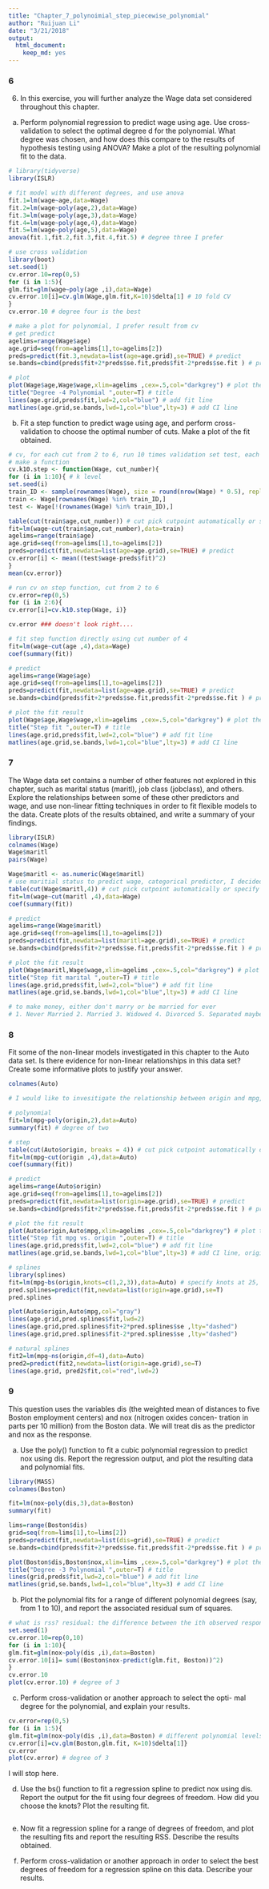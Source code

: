 ```yaml
---
title: "Chapter_7_polynoimial_step_piecewise_polynomial"
author: "Ruijuan Li"
date: "3/21/2018"
output: 
  html_document: 
    keep_md: yes
---
```


### 6 

6. In this exercise, you will further analyze the Wage data set considered throughout this chapter.

(a) Perform polynomial regression to predict wage using age. Use cross-validation to select the optimal degree d for the polynomial. What degree was chosen, and how does this compare to the results of hypothesis testing using ANOVA? Make a plot of the resulting polynomial fit to the data.

```r
# library(tidyverse)
library(ISLR)

# fit model with different degrees, and use anova 
fit.1=lm(wage~age,data=Wage)
fit.2=lm(wage~poly(age,2),data=Wage) 
fit.3=lm(wage~poly(age,3),data=Wage) 
fit.4=lm(wage~poly(age,4),data=Wage) 
fit.5=lm(wage~poly(age,5),data=Wage) 
anova(fit.1,fit.2,fit.3,fit.4,fit.5) # degree three I prefer 

# use cross validation 
library(boot)
set.seed(1)
cv.error.10=rep(0,5) 
for (i in 1:5){
glm.fit=glm(wage~poly(age ,i),data=Wage) 
cv.error.10[i]=cv.glm(Wage,glm.fit,K=10)$delta[1] # 10 fold CV 
} 
cv.error.10 # degree four is the best 

# make a plot for polynomial, I prefer result from cv 
# get predict 
agelims=range(Wage$age)
age.grid=seq(from=agelims[1],to=agelims[2])
preds=predict(fit.3,newdata=list(age=age.grid),se=TRUE) # predict
se.bands=cbind(preds$fit+2*preds$se.fit,preds$fit-2*preds$se.fit ) # predict +/- 2se

# plot 
plot(Wage$age,Wage$wage,xlim=agelims ,cex=.5,col="darkgrey") # plot the value
title("Degree -4 Polynomial ",outer=T) # title 
lines(age.grid,preds$fit,lwd=2,col="blue") # add fit line 
matlines(age.grid,se.bands,lwd=1,col="blue",lty=3) # add CI line 
```

(b) Fit a step function to predict wage using age, and perform cross- validation to choose the optimal number of cuts. Make a plot of the fit obtained.

```r
# cv, for each cut from 2 to 6, run 10 times validation set test, each validation set start with a different seed 
# make a function 
cv.k10.step <- function(Wage, cut_number){
for (i in 1:10){ # k level 
set.seed(i)
train_ID <- sample(rownames(Wage), size = round(nrow(Wage) * 0.5), replace = F) 
train <- Wage[rownames(Wage) %in% train_ID,]
test <- Wage[!(rownames(Wage) %in% train_ID),] 

table(cut(train$age,cut_number)) # cut pick cutpoint automatically or specify cut point using breaks 
fit=lm(wage~cut(train$age,cut_number),data=train) 
agelims=range(train$age)
age.grid=seq(from=agelims[1],to=agelims[2])
preds=predict(fit,newdata=list(age=age.grid),se=TRUE) # predict
cv.error[i] <- mean((test$wage-preds$fit)^2)
}  
mean(cv.error)} 

# run cv on step function, cut from 2 to 6
cv.error=rep(0,5)
for (i in 2:6){
cv.error[i]=cv.k10.step(Wage, i)}

cv.error ### doesn't look right.... 

# fit step function directly using cut number of 4
fit=lm(wage~cut(age ,4),data=Wage) 
coef(summary(fit))

# predict 
agelims=range(Wage$age)
age.grid=seq(from=agelims[1],to=agelims[2])
preds=predict(fit,newdata=list(age=age.grid),se=TRUE) # predict
se.bands=cbind(preds$fit+2*preds$se.fit,preds$fit-2*preds$se.fit ) # predict +/- 2se

# plot the fit result 
plot(Wage$age,Wage$wage,xlim=agelims ,cex=.5,col="darkgrey") # plot the value
title("Step fit ",outer=T) # title 
lines(age.grid,preds$fit,lwd=2,col="blue") # add fit line 
matlines(age.grid,se.bands,lwd=1,col="blue",lty=3) # add CI line  
```

### 7 

The Wage data set contains a number of other features not explored in this chapter, such as marital status (maritl), job class (jobclass), and others. Explore the relationships between some of these other predictors and wage, and use non-linear fitting techniques in order to fit flexible models to the data. Create plots of the results obtained, and write a summary of your findings.

```r
library(ISLR)
colnames(Wage)
Wage$maritl 
pairs(Wage)

Wage$maritl <- as.numeric(Wage$maritl)
# use maritial status to predict wage, categorical predictor, I decided to use step function  
table(cut(Wage$maritl,4)) # cut pick cutpoint automatically or specify cut point using breaks 
fit=lm(wage~cut(maritl ,4),data=Wage) 
coef(summary(fit))

# predict 
agelims=range(Wage$maritl)
age.grid=seq(from=agelims[1],to=agelims[2])
preds=predict(fit,newdata=list(maritl=age.grid),se=TRUE) # predict
se.bands=cbind(preds$fit+2*preds$se.fit,preds$fit-2*preds$se.fit ) # predict +/- 2se

# plot the fit result 
plot(Wage$maritl,Wage$wage,xlim=agelims ,cex=.5,col="darkgrey") # plot the value
title("Step fit marital ",outer=T) # title 
lines(age.grid,preds$fit,lwd=2,col="blue") # add fit line 
matlines(age.grid,se.bands,lwd=1,col="blue",lty=3) # add CI line  

# to make money, either don't marry or be married for ever 
# 1. Never Married 2. Married 3. Widowed 4. Divorced 5. Separated maybe this level, need to check 
```

### 8 

Fit some of the non-linear models investigated in this chapter to the Auto data set. Is there evidence for non-linear relationships in this data set? Create some informative plots to justify your answer.

```r
colnames(Auto) 

# I would like to invesitigate the relationship between origin and mpg, hypothesis, Japanese car has a higher mpg, origin matters 

# polynomial 
fit=lm(mpg~poly(origin,2),data=Auto) 
summary(fit) # degree of two 

# step 
table(cut(Auto$origin, breaks = 4)) # cut pick cutpoint automatically or specify cut point using breaks 
fit=lm(mpg~cut(origin ,4),data=Auto)  
coef(summary(fit))

# predict 
agelims=range(Auto$origin)
age.grid=seq(from=agelims[1],to=agelims[2])
preds=predict(fit,newdata=list(origin=age.grid),se=TRUE) # predict
se.bands=cbind(preds$fit+2*preds$se.fit,preds$fit-2*preds$se.fit ) # predict +/- 2se

# plot the fit result 
plot(Auto$origin,Auto$mpg,xlim=agelims ,cex=.5,col="darkgrey") # plot the value
title("Step fit mpg vs. origin ",outer=T) # title 
lines(age.grid,preds$fit,lwd=2,col="blue") # add fit line 
matlines(age.grid,se.bands,lwd=1,col="blue",lty=3) # add CI line, origin matters 

# splines 
library(splines)
fit=lm(mpg~bs(origin,knots=c(1,2,3)),data=Auto) # specify knots at 25, 40, and 60 
pred.splines=predict(fit,newdata=list(origin=age.grid),se=T)
pred.splines 

plot(Auto$origin,Auto$mpg,col="gray")
lines(age.grid,pred.splines$fit,lwd=2)
lines(age.grid,pred.splines$fit+2*pred.splines$se ,lty="dashed")
lines(age.grid,pred.splines$fit-2*pred.splines$se ,lty="dashed")

# natural splines
fit2=lm(mpg~ns(origin,df=4),data=Auto)
pred2=predict(fit2,newdata=list(origin=age.grid),se=T) 
lines(age.grid, pred2$fit,col="red",lwd=2)  
```

### 9 

This question uses the variables dis (the weighted mean of distances to five Boston employment centers) and nox (nitrogen oxides concen- tration in parts per 10 million) from the Boston data. We will treat dis as the predictor and nox as the response.

(a) Use the poly() function to fit a cubic polynomial regression to predict nox using dis. Report the regression output, and plot the resulting data and polynomial fits.

```r
library(MASS)
colnames(Boston)

fit=lm(nox~poly(dis,3),data=Boston) 
summary(fit) 

lims=range(Boston$dis)
grid=seq(from=lims[1],to=lims[2])
preds=predict(fit,newdata=list(dis=grid),se=TRUE) # predict
se.bands=cbind(preds$fit+2*preds$se.fit,preds$fit-2*preds$se.fit ) # predict +/- 2se

plot(Boston$dis,Boston$nox,xlim=lims ,cex=.5,col="darkgrey") # plot the value
title("Degree -3 Polynomial ",outer=T) # title 
lines(grid,preds$fit,lwd=2,col="blue") # add fit line 
matlines(grid,se.bands,lwd=1,col="blue",lty=3) # add CI line  
```

(b) Plot the polynomial fits for a range of different polynomial degrees (say, from 1 to 10), and report the associated residual sum of squares.

```r
# what is rss? residual: the difference between the ith observed response value and the ith response value that is predicted by our linear model. RSS is sum of squares of residuals 
set.seed(1)
cv.error.10=rep(0,10) 
for (i in 1:10){
glm.fit=glm(nox~poly(dis ,i),data=Boston) 
cv.error.10[i]= sum((Boston$nox-predict(glm.fit, Boston))^2) 
} 
cv.error.10  
plot(cv.error.10) # degree of 3 
```

(c) Perform cross-validation or another approach to select the opti- mal degree for the polynomial, and explain your results.

```r
cv.error=rep(0,5) 
for (i in 1:5){
glm.fit=glm(nox~poly(dis ,i),data=Boston) # different polynomial levels 
cv.error[i]=cv.glm(Boston,glm.fit, K=10)$delta[1]}  
cv.error  
plot(cv.error) # degree of 3 
```

I will stop here. 

(d) Use the bs() function to fit a regression spline to predict nox using dis. Report the output for the fit using four degrees of freedom. How did you choose the knots? Plot the resulting fit.

```r
```

(e) Now fit a regression spline for a range of degrees of freedom, and plot the resulting fits and report the resulting RSS. Describe the results obtained.

(f) Perform cross-validation or another approach in order to select the best degrees of freedom for a regression spline on this data. Describe your results.
